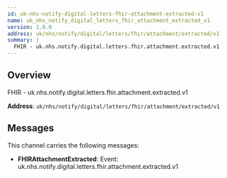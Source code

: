 ```yaml
---
id: uk-nhs-notify-digital-letters-fhir-attachment-extracted-v1
name: uk_nhs_notify_digital_letters_fhir_attachment_extracted_v1
version: 1.0.0
address: uk/nhs/notify/digital/letters/fhir/attachment/extracted/v1
summary: |
  FHIR - uk.nhs.notify.digital.letters.fhir.attachment.extracted.v1
---
```


## Overview

FHIR - uk.nhs.notify.digital.letters.fhir.attachment.extracted.v1

**Address**: `uk/nhs/notify/digital/letters/fhir/attachment/extracted/v1`

## Messages

This channel carries the following messages:

- **FHIRAttachmentExtracted**: Event: uk.nhs.notify.digital.letters.fhir.attachment.extracted.v1
